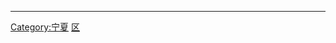 {{Catnav|頁面分類|各種主題的頁面分類|依中国各省来作的分类|中国各省经济}}
{{Catnav|頁面分類|...|经济|各國經濟|中国经济|中国各省经济}}
----
{{catmore}}

[[Category:宁夏|Category:宁夏]]
[[Category:中国各省经济|区]]